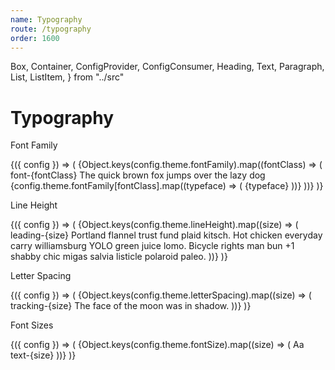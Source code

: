 ```yaml
---
name: Typography
route: /typography
order: 1600
---
```


  Box,
  Container,
  ConfigProvider,
  ConfigConsumer,
  Heading,
  Text,
  Paragraph,
  List,
  ListItem,
} from "../src"

# Typography

<SectionHeading pattern="font-{family}">Font Family</SectionHeading>

<ConfigConsumer>
  {({ config }) => (
    <Box className="bg-cool-gray-50 p-4 rounded-lg">
      {Object.keys(config.theme.fontFamily).map((fontClass) => (
        <Box className="bg-white rounded shadow mb-4 overflow-hidden">
          <Box className="p-4">
            <Box className="font-mono text-sm text-cool-gray-200">
              font-{fontClass}
            </Box>
            <Box className={`font-${fontClass}`}>
              The quick brown fox jumps over the lazy dog
            </Box>
          </Box>
          <Box className="flex flex-wrap bg-cool-gray-50 p-4">
            {config.theme.fontFamily[fontClass].map((typeface) => (
              <Box className="bg-white shadow px-3 py-1 text-xs rounded-sm mr-2 mb-2">
                {typeface}
              </Box>
            ))}
          </Box>
        </Box>
      ))}
    </Box>
  )}
</ConfigConsumer>

<SectionHeading pattern="leading-{size}">Line Height</SectionHeading>

<ConfigConsumer>
  {({ config }) => (
    <Box className="bg-cool-gray-50 p-4 rounded-lg">
      {Object.keys(config.theme.lineHeight).map((size) => (
        <Box className="bg-white p-4 mb-4 rounded shadow">
          <Box className="font-mono text-sm text-cool-gray-200">
            leading-{size}
          </Box>
          <Box className={`leading-${size}`}>
            Portland flannel trust fund plaid kitsch. Hot chicken everyday carry
            williamsburg YOLO green juice lomo. Bicycle rights man bun +1 shabby
            chic migas salvia listicle polaroid paleo.
          </Box>
        </Box>
      ))}
    </Box>
  )}
</ConfigConsumer>

<SectionHeading pattern="tracking-{size}">Letter Spacing</SectionHeading>

<ConfigConsumer>
  {({ config }) => (
    <Box className="bg-cool-gray-50 p-4 rounded-lg">
      {Object.keys(config.theme.letterSpacing).map((size) => (
        <Box className="bg-white p-4 mb-4 rounded shadow">
          <Box className="font-mono text-sm text-cool-gray-200">
            tracking-{size}
          </Box>
          <Box className={`tracking-${size}`}>
            The face of the moon was in shadow.
          </Box>
        </Box>
      ))}
    </Box>
  )}
</ConfigConsumer>

<SectionHeading pattern="text-{size}">Font Sizes</SectionHeading>

<ConfigConsumer>
  {({ config }) => (
    <Box
      className="bg-cool-gray-50 rounded-lg p-4"
      style={{
        display: "grid",
        gridTemplateColumns: "repeat(auto-fill, minmax(6rem, 1fr))",
        gridGap: "1rem",
      }}
    >
      {Object.keys(config.theme.fontSize).map((size) => (
        <Box className="rounded overflow-hidden shadow">
          <Box
            className={`bg-white h-24 flex justify-center items-center text-${size}`}
          >
            Aa
          </Box>
          <Box className="font-mono text-sm text-center p-2 text-cool-gray-300">
            text-{size}
          </Box>
        </Box>
      ))}
    </Box>
  )}
</ConfigConsumer>
